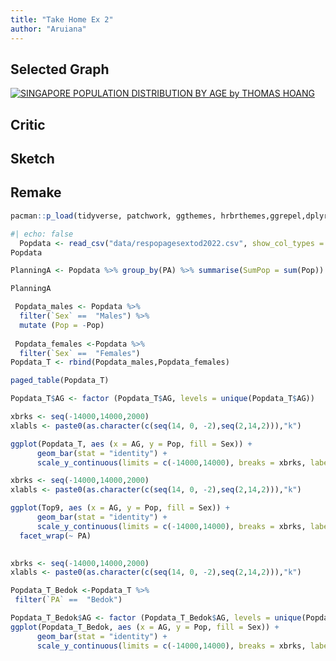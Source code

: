 ```yaml
---
title: "Take Home Ex 2"
author: "Aruiana"
---
```


## Selected Graph

[![SINGAPORE POPULATION DISTRIBUTION BY AGE by THOMAS HOANG](images/Dashboard%203.png)](https://public.tableau.com/app/profile/thomas.hoang8154/viz/takehome1_16740523080150/Dashboard3)

## Critic

## Sketch

## Remake

```r
pacman::p_load(tidyverse, patchwork, ggthemes, hrbrthemes,ggrepel,dplyr,prettyR, rmarkdown, XML, reshape2, plyr) 

#| echo: false
  Popdata <- read_csv("data/respopagesextod2022.csv", show_col_types = FALSE)
Popdata

```

```r
PlanningA <- Popdata %>% group_by(PA) %>% summarise(SumPop = sum(Pop))

PlanningA

```

```r
 Popdata_males <- Popdata %>%
  filter(`Sex` ==  "Males") %>%
  mutate (Pop = -Pop)
 
 Popdata_females <-Popdata %>%
  filter(`Sex` ==  "Females") 
Popdata_T <- rbind(Popdata_males,Popdata_females)

paged_table(Popdata_T)
```

```r
Popdata_T$AG <- factor (Popdata_T$AG, levels = unique(Popdata_T$AG))

xbrks <- seq(-14000,14000,2000)
xlabls <- paste0(as.character(c(seq(14, 0, -2),seq(2,14,2))),"k")

ggplot(Popdata_T, aes (x = AG, y = Pop, fill = Sex)) +
      geom_bar(stat = "identity") + 
      scale_y_continuous(limits = c(-14000,14000), breaks = xbrks, labels = xlabls, name = "Population Size")+  xlab("Age Groups") + coord_flip() + theme_bw() + facet_wrap(~ PA)
```

```r
xbrks <- seq(-14000,14000,2000)
xlabls <- paste0(as.character(c(seq(14, 0, -2),seq(2,14,2))),"k")

ggplot(Top9, aes (x = AG, y = Pop, fill = Sex)) +
      geom_bar(stat = "identity") + 
      scale_y_continuous(limits = c(-14000,14000), breaks = xbrks, labels = xlabls, name = "Population Size")+  xlab("Age Groups") + coord_flip() + theme_bw() +
  facet_wrap(~ PA)
  
```

```r
xbrks <- seq(-14000,14000,2000)
xlabls <- paste0(as.character(c(seq(14, 0, -2),seq(2,14,2))),"k")

Popdata_T_Bedok <-Popdata_T %>% 
 filter(`PA` ==  "Bedok") 

Popdata_T_Bedok$AG <- factor (Popdata_T_Bedok$AG, levels = unique(Popdata_T_Bedok$AG)) 
ggplot(Popdata_T_Bedok, aes (x = AG, y = Pop, fill = Sex)) +
      geom_bar(stat = "identity") + 
      scale_y_continuous(limits = c(-14000,14000), breaks = xbrks, labels = xlabls, name = "Population Size")+  xlab("Age Groups") + coord_flip() + theme_bw()
```
